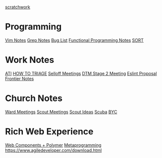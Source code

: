[[scratchwork]]

= Programming =
[[Vim Notes]]
[[Grep Notes]]
[[Bug List]]
[[Functional Programming Notes]]
[[SORT]]

= Work Notes =
[[ATI]]
[[HOW TO TRIAGE]]
[[Selloff Meetings]]
[[DTM Stage 2 Meeting]]
[[Eslint Proposal]]
[[Frontier Notes]]

= Church Notes =
[[Ward Meetings]]
[[Scout Meetings]]
[[Scout Ideas]]
[[Scuba]]
[[BYC]]
 
= Rich Web Experience =
[[Web Components + Polymer]]
[[Metaprogramming]]
https://www.agiledeveloper.com/download.html
